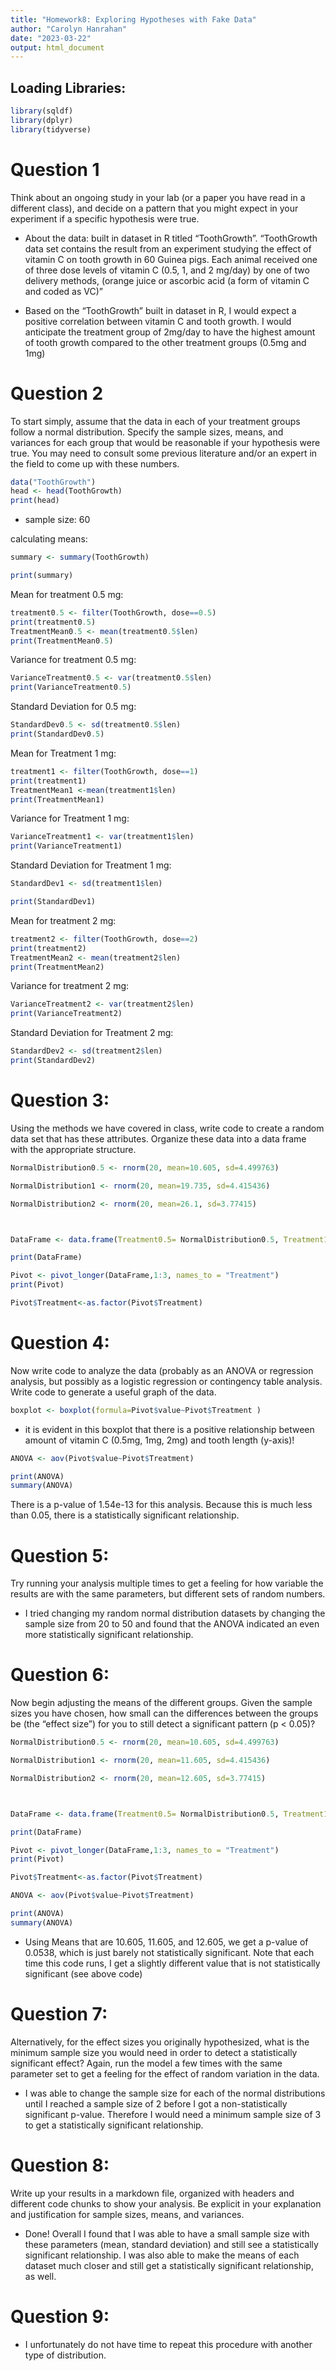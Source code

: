 ```yaml
---
title: "Homework8: Exploring Hypotheses with Fake Data"
author: "Carolyn Hanrahan"
date: "2023-03-22"
output: html_document
---
```


## Loading Libraries: 
```r
library(sqldf)
library(dplyr)
library(tidyverse)

```


# Question 1
Think about an ongoing study in your lab (or a paper you have read in a different class), and decide on a pattern that you might expect in your experiment if a specific hypothesis were true.
  
   - About the data: built in dataset in R titled "ToothGrowth". "ToothGrowth data set contains the result from an experiment studying the effect of vitamin C on tooth growth in 60 Guinea pigs. Each animal received one of three dose levels of vitamin C (0.5, 1, and 2 mg/day) by one of two delivery methods, (orange juice or ascorbic acid (a form of vitamin C and coded as VC)"
 
   - Based on the "ToothGrowth" built in dataset in R, I would expect a positive correlation between vitamin C and tooth growth. I would anticipate the treatment group of 2mg/day to have the highest amount of tooth growth compared to the other treatment groups (0.5mg and 1mg)
   
# Question 2
To start simply, assume that the data in each of your treatment groups follow a normal distribution. Specify the sample sizes, means, and variances for each group that would be reasonable if your hypothesis were true. You may need to consult some previous literature and/or an expert in the field to come up with these numbers.

```r
data("ToothGrowth")
head <- head(ToothGrowth)
print(head)
```
  - sample size: 60 

calculating means: 
```r
summary <- summary(ToothGrowth)

print(summary)

```

Mean for treatment 0.5 mg:

```r
treatment0.5 <- filter(ToothGrowth, dose==0.5)
print(treatment0.5)
TreatmentMean0.5 <- mean(treatment0.5$len)
print(TreatmentMean0.5)

```
Variance for treatment 0.5 mg: 
```r
VarianceTreatment0.5 <- var(treatment0.5$len)
print(VarianceTreatment0.5)

```
Standard Deviation for 0.5 mg: 

```r
StandardDev0.5 <- sd(treatment0.5$len)
print(StandardDev0.5)
```



Mean for Treatment 1 mg:

```r
treatment1 <- filter(ToothGrowth, dose==1)
print(treatment1)
TreatmentMean1 <-mean(treatment1$len)
print(TreatmentMean1)

```

Variance for Treatment 1 mg: 

```r
VarianceTreatment1 <- var(treatment1$len)
print(VarianceTreatment1)

```


Standard Deviation for Treatment 1 mg: 

```r
StandardDev1 <- sd(treatment1$len)

print(StandardDev1)

```

Mean for treatment 2 mg: 

```r
treatment2 <- filter(ToothGrowth, dose==2)
print(treatment2)
TreatmentMean2 <- mean(treatment2$len)
print(TreatmentMean2)

```

Variance for treatment 2 mg: 

```r

VarianceTreatment2 <- var(treatment2$len)
print(VarianceTreatment2)
```

Standard Deviation for Treatment 2 mg: 

```r
StandardDev2 <- sd(treatment2$len)
print(StandardDev2)

```


# Question 3: 
Using the methods we have covered in class, write code to create a random data set that has these attributes. Organize these data into a data frame with the appropriate structure.

```r

NormalDistribution0.5 <- rnorm(20, mean=10.605, sd=4.499763)

NormalDistribution1 <- rnorm(20, mean=19.735, sd=4.415436)

NormalDistribution2 <- rnorm(20, mean=26.1, sd=3.77415)



DataFrame <- data.frame(Treatment0.5= NormalDistribution0.5, Treatment1= NormalDistribution1, Treatment2= NormalDistribution2)

print(DataFrame)

Pivot <- pivot_longer(DataFrame,1:3, names_to = "Treatment")
print(Pivot)

Pivot$Treatment<-as.factor(Pivot$Treatment)

```

# Question 4: 
Now write code to analyze the data (probably as an ANOVA or regression analysis, but possibly as a logistic regression or contingency table analysis. Write code to generate a useful graph of the data. 

```r

boxplot <- boxplot(formula=Pivot$value~Pivot$Treatment )

```
  - it is evident in this boxplot that there is a positive relationship between amount of vitamin C (0.5mg, 1mg, 2mg) and tooth length (y-axis)!

```r

ANOVA <- aov(Pivot$value~Pivot$Treatment)

print(ANOVA)
summary(ANOVA)

```
There is a p-value of 1.54e-13 for this analysis. Because this is much less than 0.05, there is a statistically significant relationship. 



# Question 5: 
Try running your analysis multiple times to get a feeling for how variable the results are with the same parameters, but different sets of random numbers.

  - I tried changing my random normal distribution datasets by changing the sample size from 20 to 50 and found that the ANOVA indicated an even more statistically significant relationship. 

# Question 6: 
Now begin adjusting the means of the different groups. Given the sample sizes you have chosen, how small can the differences between the groups be (the “effect size”) for you to still detect a significant pattern (p < 0.05)?

```r

NormalDistribution0.5 <- rnorm(20, mean=10.605, sd=4.499763)

NormalDistribution1 <- rnorm(20, mean=11.605, sd=4.415436)

NormalDistribution2 <- rnorm(20, mean=12.605, sd=3.77415)



DataFrame <- data.frame(Treatment0.5= NormalDistribution0.5, Treatment1= NormalDistribution1, Treatment2= NormalDistribution2)

print(DataFrame)

Pivot <- pivot_longer(DataFrame,1:3, names_to = "Treatment")
print(Pivot)

Pivot$Treatment<-as.factor(Pivot$Treatment)

```




```r

ANOVA <- aov(Pivot$value~Pivot$Treatment)

print(ANOVA)
summary(ANOVA)

```
  - Using Means that are 10.605, 11.605, and 12.605, we get a p-value of 0.0538, which is just barely not statistically significant. Note that each time this code runs, I get a slightly different value that is not statistically significant (see above code)

# Question 7: 
Alternatively, for the effect sizes you originally hypothesized, what is the minimum sample size you would need in order to detect a statistically significant effect? Again, run the model a few times with the same parameter set to get a feeling for the effect of random variation in the data.

   - I was able to change the sample size for each of the normal distributions until I reached a sample size of 2 before I got a non-statistically significant p-value. Therefore I would need a minimum sample size of 3 to get a statistically significant relationship. 

# Question 8: 
Write up your results in a markdown file, organized with headers and different code chunks to show your analysis. Be explicit in your explanation and justification for sample sizes, means, and variances.

  - Done! Overall I found that I was able to have a small sample size with these parameters (mean, standard deviation) and still see a statistically significant relationship. I was also able to make the means of each dataset much closer and still get a statistically significant relationship, as well. 

# Question 9: 
  -  I unfortunately do not have time to repeat this procedure with another type of distribution. 


